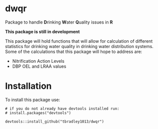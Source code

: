 # dwqr
Package to handle **D**rinking **W**ater **Q**uality issues in **R**

**This package is still in development**

This package will hold functions that will allow for calculation of different statistics for drinking water quality in drinking water distribution systems. Some of the calculations that this package will hope to address are:

* Nitrification Action Levels 
* DBP OEL and LRAA values


# Installation

To install this package use:

```
# if you do not already have devtools installed run:
# install.packages("devtools")

devtools::install_github("tbradley1013/dwqr")

```


